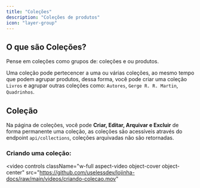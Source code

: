 ```yaml
---
title: "Coleções"
description: "Coleções de produtos"
icon: "layer-group"
---
```


## O que são Coleções?

Pense em coleções como grupos de: coleções e ou produtos.

Uma coleção pode pertecencer a uma ou várias coleções, ao mesmo tempo que podem agrupar produtos,
dessa forma, você pode criar uma coleção `Livros` e agrupar outras coleções como: `Autores`,
`Gerge R. R. Martin`, `Quadrinhos`.

## Coleção

Na página de coleções, você pode **Criar, Editar, Arquivar e Excluir** de forma permanente uma coleção,
as coleções são acessíveis através do endpoint `api/collections`, coleções arquivadas não são retornadas.

### Criando uma coleção:

<video
  controls
  className="w-full aspect-video object-cover object-center"
  src="https://github.com/uselessdev/lojinha-docs/raw/main/videos/criando-colecao.mov"
></video>
